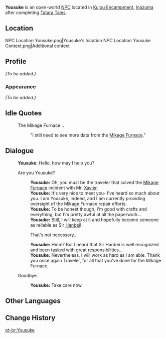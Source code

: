 {{Meta
<!-- REMOVE THIS TEMPLATE AFTER ADDING MISSING INFO -->
|missing_NPC_profile  = yes
}}
{{Character Infobox
|type             = Open-World NPC
|image            = NPC Yousuke.png
|region           = Inazuma
|location         = Inazuma
}}
'''Yousuke''' {{Lang|ja=陽介}} is an open-world [[NPC]] located in [[Kujou Encampment]], [[Inazuma]] after completing [[Tatara Tales]].

==Location==
<gallery>
NPC Location Yousuke.png|Yousuke's location
NPC Location Yousuke Context.png|Additional context
</gallery>

==Profile==
<!-- detailed story/lore information goes here -->
''(To be added.)''

===Appearance===
''(To be added.)''

==Idle Quotes==
{{Dialogue Start}}
: {{DIcon|Idle}} The Mikage Furnace...
:: {{A|VO Yousuke 01.ogg}} "I still need to see more data from the [[Mikage Furnace]]."
{{Dialogue End}}

==Dialogue==
{{Dialogue Start}}
:'''Yousuke:''' Hello, how may I help you?
:{{DIcon}} Are you Yousuke?
::'''Yousuke:''' Oh, you must be the traveler that solved the [[Mikage Furnace]] incident with Mr. [[Xavier]].
::'''Yousuke:''' It's very nice to meet you- I've heard so much about you. I am Yousuke, indeed, and I am currently providing oversight of the Mikage Furnace repair efforts.
::'''Yousuke:''' To be honest though, I'm good with crafts and everything, but I'm pretty awful at all the paperwork...
::'''Yousuke:''' Still, I will keep at it and hopefully become someone as reliable as Sir [[Hanbei]]!
::{{DIcon}} That's not necessary...
::'''Yousuke:''' Hmm? But I heard that Sir Hanbei is well recognized and been tasked with great responsibilities...
::'''Yousuke:''' Nevertheless, I will work as hard as I am able. Thank you once again Traveler, for all that you've done for the Mikage Furnace.
:{{DIcon}} Goodbye.
::'''Yousuke:''' Take care now.
{{Dialogue End}}

==Other Languages==
{{Other Languages
|default_hidden = 1
|en      = Yousuke
|zhs     = 阳介
|zhs_rm  = Yángjiè
|zht     = 陽介
|zht_rm  = Yángjiè
|ja      = 陽介
|ja_rm   = Yousuke
|ko      = 요스케
|es      = Yousuke
|fr      = Yousuke
|ru      = Ёсукэ
|th      = Yousuke
|vi      = Yousuke
|de      = Yousuke
|id      = Yousuke
|pt      = Yousuke
|tr      = Yousuke
|it      = Yousuke
}}

==Change History==
{{Change History|2.0}}

[[pt-br:Yousuke]]